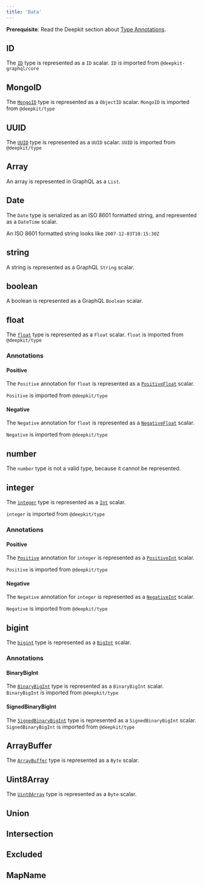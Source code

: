 ```yaml
---
title: 'Data'
---
```


<Info><b>Prerequisite</b>: Read the Deepkit section about [Type Annotations](https://deepkit.io/documentation/runtime-types/types).</Info>

## ID
The [`ID`](https://deepkit.io/documentation/runtime-types/types#uuid) type is represented as a `ID` scalar.
<Info>`ID` is imported from `@deepkit-graphql/core`</Info>

## MongoID
The [`MongoID`](https://deepkit.io/documentation/runtime-types/types#mongoid) type is represented as a `ObjectID` scalar.
<Info>`MongoID` is imported from `@deepkit/type`</Info>

## UUID
The [`UUID`](https://deepkit.io/documentation/runtime-types/types#uuid) type is represented as a `UUID` scalar.
<Info>`UUID` is imported from `@deepkit/type`</Info>

## Array
An array is represented in GraphQL as a `List`.

## Date
The `Date` type is serialized as an ISO 8601 formatted string, and represented as a `DateTime` scalar.

<Info>An ISO 8601 formatted string looks like `2007-12-03T10:15:30Z`</Info>

## string
A string is represented as a GraphQL `String` scalar.

## boolean
A boolean is represented as a GraphQL `Boolean` scalar.

## float
The [`float`](https://deepkit.io/documentation/runtime-types/types#float) type is represented as a `Float` scalar.
<Info>`float` is imported from `@deepkit/type`</Info>

### Annotations

#### Positive
The `Positive` annotation for `float` is represented as a [`PositiveFloat`](https://the-guild.dev/graphql/scalars/docs/scalars/positive-float) scalar.

<Info>`Positive` is imported from `@deepkit/type`</Info>

#### Negative
The `Negative` annotation for `float` is represented as a [`NegativeFloat`](https://the-guild.dev/graphql/scalars/docs/scalars/negative-float) scalar.

<Info>`Negative` is imported from `@deepkit/type`</Info>

## number
The `number` type is not a valid type, because it cannot be represented.

## integer
The [`integer`](https://deepkit.io/documentation/runtime-types/types#integer) type is represented as a [`Int`](https://graphql.com/learn/scalars-objects-lists/#the-int-type) scalar.

<Info>`integer` is imported from `@deepkit/type`</Info>

### Annotations

#### Positive
The [`Positive`](https://deepkit.io/documentation/runtime-types/types#integer) annotation for `integer` is represented as a [`PositiveInt`](https://the-guild.dev/graphql/scalars/docs/scalars/positive-int) scalar.

<Info>`Positive` is imported from `@deepkit/type`</Info>

#### Negative
The `Negative` annotation for `integer` is represented as a [`NegativeInt`](https://the-guild.dev/graphql/scalars/docs/scalars/negative-int) scalar.

<Info>`Negative` is imported from `@deepkit/type`</Info>

## bigint
The [`bigint`](https://deepkit.io/documentation/runtime-types/types#bigint) type is represented as a [`BigInt`](https://the-guild.dev/graphql/scalars/docs/scalars/big-int) scalar.

### Annotations

#### BinaryBigInt
The [`BinaryBigInt`](https://deepkit.io/documentation/runtime-types/types#bigint) type is represented as a `BinaryBigInt` scalar.
<Info>`BinaryBigInt` is imported from `@deepkit/type`</Info>

#### SignedBinaryBigInt
The [`SignedBinaryBigInt`](https://deepkit.io/documentation/runtime-types/types#bigint) type is represented as a `SignedBinaryBigInt` scalar.
<Info>`SignedBinaryBigInt` is imported from `@deepkit/type`</Info>

## ArrayBuffer
The [`ArrayBuffer`](https://developer.mozilla.org/en-US/docs/Web/JavaScript/Reference/Global_Objects/ArrayBuffer) type is represented as a `Byte` scalar.

## Uint8Array
The [`Uint8Array`](https://developer.mozilla.org/en-US/docs/Web/JavaScript/Reference/Global_Objects/Uint8Array) type is represented as a `Byte` scalar.

## Union

## Intersection

## Excluded

## MapName
